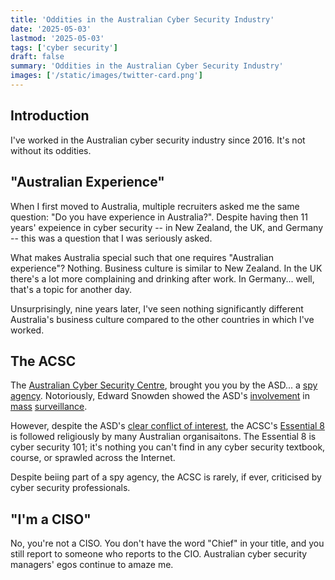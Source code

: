 ```yaml
---
title: 'Oddities in the Australian Cyber Security Industry'
date: '2025-05-03'
lastmod: '2025-05-03'
tags: ['cyber security']
draft: false
summary: 'Oddities in the Australian Cyber Security Industry'
images: ['/static/images/twitter-card.png']
---
```


## Introduction

I've worked in the Australian cyber security industry since 2016. It's not without its oddities. 

## "Australian Experience"

When I first moved to Australia, multiple recruiters asked me the same question: "Do you have experience in Australia?". Despite having then 11 years' expeience in cyber security -- in New Zealand, the UK, and Germany -- this was a question that I was seriously asked. 

What makes Australia special such that one requires "Australian experience"? Nothing. Business culture is similar to New Zealand. In the UK there's a lot more complaining and drinking after work. In Germany... well, that's a topic for another day.

Unsurprisingly, nine years later, I've seen nothing significantly different Australia's business culture compared to the other countries in which I've worked. 

## The ACSC

The [Australian Cyber Security Centre](https://www.cyber.gov.au), brought you you by the ASD... a [spy agency](https://www.asd.gov.au/about/accountability-governance/publications/asd-corporate-plan-2021-22/asds-purpose). Notoriously, Edward Snowden showed the ASD's [involvement](https://www.crikey.com.au/2019/07/09/australian-signals-directorate-book/) in [mass](https://www.smh.com.au/politics/federal/edward-snowden-documents-reveal-indonesian-phone-networks-penetrated-by-australian-spies-20140216-32tyu.html) [surveillance](https://www.abc.net.au/news/2014-05-14/documents-reveal-new-details-in-australias-bid-for-nsa-spy-help/5453764).

However, despite the ASD's [clear conflict of interest](https://www.schneier.com/essays/archives/2009/03/who_should_be_in_cha.html), the ACSC's [Essential 8](https://www.cyber.gov.au/resources-business-and-government/essential-cybersecurity/essential-eight) is followed religiously by many Australian organisaitons. The Essential 8 is cyber security 101; it's nothing you can't find in any cyber security textbook, course, or sprawled across the Internet. 
                                                                                                                                              
Despite beiing part of a spy agency, the ACSC is rarely, if ever, criticised by cyber security professionals.                                                                                                                                                          
                                                                                                                                              
## "I'm a CISO"

No, you're not a CISO. You don't have the word "Chief" in your title, and you still report to someone who reports to the CIO. Australian cyber security managers' egos continue to amaze me. 
                                                                                                                                             
